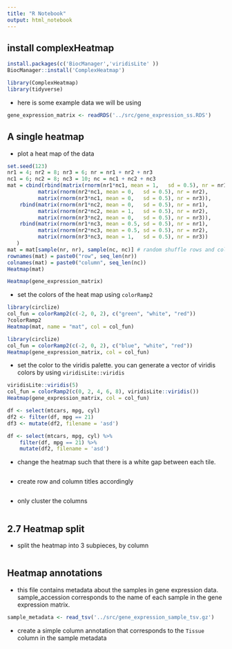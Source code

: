 ```yaml
---
title: "R Notebook"
output: html_notebook
---
```


## install complexHeatmap
```r
install.packages(c('BiocManager','viridisLite' ))
BiocManager::install('ComplexHeatmap')

library(ComplexHeatmap) 
library(tidyverse)
```

- here is some example data we will be using

```r
gene_expression_matrix <- readRDS('../src/gene_expression_ss.RDS')

```

## A single heatmap 

- plot a heat map of the data 


```r
set.seed(123)
nr1 = 4; nr2 = 8; nr3 = 6; nr = nr1 + nr2 + nr3
nc1 = 6; nc2 = 8; nc3 = 10; nc = nc1 + nc2 + nc3
mat = cbind(rbind(matrix(rnorm(nr1*nc1, mean = 1,   sd = 0.5), nr = nr1),
          matrix(rnorm(nr2*nc1, mean = 0,   sd = 0.5), nr = nr2),
          matrix(rnorm(nr3*nc1, mean = 0,   sd = 0.5), nr = nr3)),
    rbind(matrix(rnorm(nr1*nc2, mean = 0,   sd = 0.5), nr = nr1),
          matrix(rnorm(nr2*nc2, mean = 1,   sd = 0.5), nr = nr2),
          matrix(rnorm(nr3*nc2, mean = 0,   sd = 0.5), nr = nr3)),
    rbind(matrix(rnorm(nr1*nc3, mean = 0.5, sd = 0.5), nr = nr1),
          matrix(rnorm(nr2*nc3, mean = 0.5, sd = 0.5), nr = nr2),
          matrix(rnorm(nr3*nc3, mean = 1,   sd = 0.5), nr = nr3))
   )
mat = mat[sample(nr, nr), sample(nc, nc)] # random shuffle rows and columns
rownames(mat) = paste0("row", seq_len(nr))
colnames(mat) = paste0("column", seq_len(nc))
Heatmap(mat)
```



```r
Heatmap(gene_expression_matrix)
```

- set the colors of the heat map using `colorRamp2`

```r
library(circlize)
col_fun = colorRamp2(c(-2, 0, 2), c("green", "white", "red"))
?colorRamp2
Heatmap(mat, name = "mat", col = col_fun)
```


```r
library(circlize)
col_fun = colorRamp2(c(-2, 0, 2), c("blue", "white", "red"))
Heatmap(gene_expression_matrix, col = col_fun)

```

- set the color to the viridis palette. you can generate a vector of viridis colors by using `viridisLite::viridis`

```r
viridisLite::viridis(5)
col_fun = colorRamp2(c(0, 2, 4, 6, 8), viridisLite::viridis())
Heatmap(gene_expression_matrix, col = col_fun)

df <- select(mtcars, mpg, cyl)
df2 <- filter(df, mpg == 21)
df3 <- mutate(df2, filename = 'asd')

df <- select(mtcars, mpg, cyl) %>% 
    filter(df, mpg == 21) %>% 
    mutate(df2, filename = 'asd')

```

- change the heatmap such that there is a white gap between each tile.

```r

```

- create row and column titles accordingly 

```r

```


- only cluster the columns

```r


```

## 2.7 Heatmap split

- split the heatmap into 3 subpieces, by column

```r




```


## Heatmap annotations 
- this file contains metadata about the samples in gene expression data. sample_accession corresponds to the name of each sample in the gene expression matrix.

```r
sample_metadata <- read_tsv('../src/gene_expression_sample_tsv.gz')

```

- create a simple column annotation that corresponds to the `Tissue` column in the sample metadata

```r


```



